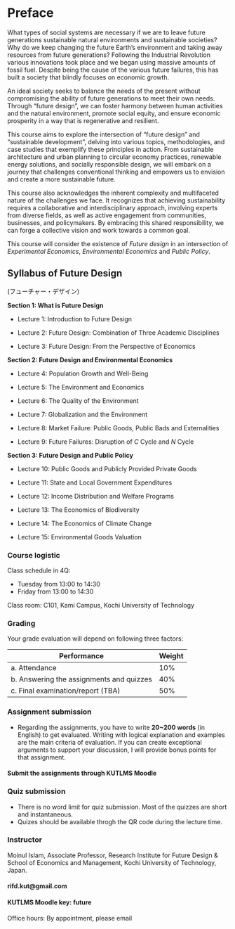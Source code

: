 # Preface {.unnumbered}

What types of social systems are necessary if we are to leave future generations sustainable natural environments and sustainable societies? Why do we keep changing the future Earth's environment and taking away resources from future generations? Following the Industrial Revolution various innovations took place and we began using massive amounts of fossil fuel. Despite being the cause of the various future failures, this has built a society that blindly focuses on economic growth.

An ideal society seeks to balance the needs of the present without compromising the ability of future generations to meet their own needs. Through "future design", we can foster harmony between human activities and the natural environment, promote social equity, and ensure economic prosperity in a way that is regenerative and resilient.

This course aims to explore the intersection of "future design" and "sustainable development", delving into various topics, methodologies, and case studies that exemplify these principles in action. From sustainable architecture and urban planning to circular economy practices, renewable energy solutions, and socially responsible design, we will embark on a journey that challenges conventional thinking and empowers us to envision and create a more sustainable future.

This course also acknowledges the inherent complexity and multifaceted nature of the challenges we face. It recognizes that achieving sustainability requires a collaborative and interdisciplinary approach, involving experts from diverse fields, as well as active engagement from communities, businesses, and policymakers. By embracing this shared responsibility, we can forge a collective vision and work towards a common goal.

This course will consider the existence of *Future design* in an intersection of *Experimental Economics*, *Environmental Economics* and *Public Policy*.

## Syllabus of Future Design

(フューチャー・デザイン)

**Section 1: What is Future Design**

-   Lecture 1: Introduction to Future Design

-   Lecture 2: Future Design: Combination of Three Academic Disciplines

-   Lecture 3: Future Design: From the Perspective of Economics

**Section 2: Future Design and Environmental Economics**

-   Lecture 4: Population Growth and Well-Being

-   Lecture 5: The Environment and Economics

-   Lecture 6: The Quality of the Environment

-   Lecture 7: Globalization and the Environment

-   Lecture 8: Market Failure: Public Goods, Public Bads and Externalities

-   Lecture 9: Future Failures: Disruption of $C$ Cycle and $N$ Cycle

**Section 3: Future Design and Public Policy**

-   Lecture 10: Public Goods and Publicly Provided Private Goods

-   Lecture 11: State and Local Government Expenditures

-   Lecture 12: Income Distribution and Welfare Programs

-   Lecture 13: The Economics of Biodiversity

-   Lecture 14: The Economics of Climate Change

-   Lecture 15: Environmental Goods Valuation

### Course logistic

Class schedule in 4Q:

-   Tuesday from 13:00 to 14:30
-   Friday from 13:00 to 14:30

Class room: C101, Kami Campus, Kochi University of Technology

### Grading

Your grade evaluation will depend on following three factors:

| Performance                               | Weight |
|-------------------------------------------|--------|
| a\. Attendance                            | 10%    |
| b\. Answering the assignments and quizzes | 40%    |
| c\. Final examination/report (TBA)        | 50%    |

### Assignment submission

- Regarding the assignments, you have to write **20\~200 words** (in English) to get evaluated. Writing with logical explanation and examples are the main criteria of evaluation. If you can create exceptional arguments to support your discussion, I will provide bonus points for that assignment.

#### Submit the assignments through KUTLMS Moodle

### Quiz submission

- There is no word limit for quiz submission. Most of the quizzes are short and instantaneous.
- Quizes should be available throgh the QR code during the lecture time.

### Instructor

Moinul Islam, Associate Professor, Research Institute for Future Design & School of Economics and Management, Kochi University of Technology, Japan.

#### rifd.kut\@gmail.com

#### KUTLMS Moodle key: future

Office hours: By appointment, please email
